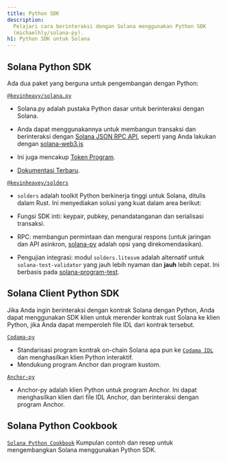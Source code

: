 ```yaml
---
title: Python SDK
description:
  Pelajari cara berinteraksi dengan Solana menggunakan Python SDK
  (michaelhly/solana-py).
h1: Python SDK untuk Solana
---
```


## Solana Python SDK

Ada dua paket yang berguna untuk pengembangan dengan Python:

[`@kevinheavy/solana.py`](https://github.com/michaelhly/solana-py)

- Solana.py adalah pustaka Python dasar untuk berinteraksi dengan Solana.
- Anda dapat menggunakannya untuk membangun transaksi dan berinteraksi dengan
  [Solana JSON RPC API](/docs/rpc), seperti yang Anda lakukan dengan
  [solana-web3.js](https://github.com/solana-labs/solana-web3.js/)

- Ini juga mencakup [Token Program](/docs/rpc).

- [Dokumentasi Terbaru](https://michaelhly.github.io/solana-py/).

[`@kevinheavey/solders`](https://github.com/kevinheavey/solders)

- `solders` adalah toolkit Python berkinerja tinggi untuk Solana, ditulis dalam
  Rust. Ini menyediakan solusi yang kuat dalam area berikut:

- Fungsi SDK inti: keypair, pubkey, penandatanganan dan serialisasi transaksi.
- RPC: membangun permintaan dan mengurai respons (untuk jaringan dan API
  asinkron, [solana-py](https://michaelhly.github.io/solana-py/rpc/async_api/)
  adalah opsi yang direkomendasikan).
- Pengujian integrasi: modul `solders.litesvm` adalah alternatif untuk
  `solana-test-validator` yang jauh lebih nyaman dan **jauh** lebih cepat. Ini
  berbasis pada
  [solana-program-test](https://crates.io/crates/solana-program-test).

## Solana Client Python SDK

Jika Anda ingin berinteraksi dengan kontrak Solana dengan Python, Anda dapat
menggunakan SDK klien untuk merender kontrak rust Solana ke klien Python, jika
Anda dapat memperoleh file IDL dari kontrak tersebut.

[`Codama-py`](https://www.npmjs.com/package/codama-py)

- Standarisasi program kontrak on-chain Solana apa pun ke
  [`Codama IDL`](https://github.com/codama-idl/codama) dan menghasilkan klien
  Python interaktif.
- Mendukung program Anchor dan program kustom.

[`Anchor-py`](https://github.com/kevinheavey/anchorpy)

- Anchor-py adalah klien Python untuk program Anchor. Ini dapat menghasilkan
  klien dari file IDL Anchor, dan berinteraksi dengan program Anchor.

## Solana Python Cookbook

[`Solana Python Cookbook`](/developers/cookbook) Kumpulan contoh dan resep untuk
mengembangkan Solana menggunakan Python SDK.